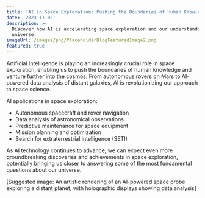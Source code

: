 ```yaml
---
title: 'AI in Space Exploration: Pushing the Boundaries of Human Knowledge'
date: '2023-11-02'
description: >-
  Discover how AI is accelerating space exploration and our understanding of the
  universe.
imageUrl: /images/png/PlaceholderBlogFeaturedImage2.png
featured: true
---
```


Artificial Intelligence is playing an increasingly crucial role in space exploration, enabling us to push the boundaries of human knowledge and venture further into the cosmos. From autonomous rovers on Mars to AI-powered data analysis of distant galaxies, AI is revolutionizing our approach to space science.

AI applications in space exploration:

- Autonomous spacecraft and rover navigation
- Data analysis of astronomical observations
- Predictive maintenance for space equipment
- Mission planning and optimization
- Search for extraterrestrial intelligence (SETI)

As AI technology continues to advance, we can expect even more groundbreaking discoveries and achievements in space exploration, potentially bringing us closer to answering some of the most fundamental questions about our universe.

[Suggested image: An artistic rendering of an AI-powered space probe exploring a distant planet, with holographic displays showing data analysis]
